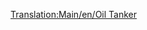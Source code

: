 [[Translation:Main/en/Oil Tanker]]{{en/-}}{{Template:Vagoni/It|NormalCost=€ 2.342
|Name=Vagone cisterna per petrolio
|NormalWeight=24 / 54 t
|Picture=[[File:en/Oiltanker.png]]
|NormalCapacity=30.000 litri di petrolio
|MonoCost="
|MonoWeight=24 / 59 t
|MonoCapacity=35.000 litri di petrolio
|MagCost="
|MagWeight=24 / 61 t
|MagCapacity=37.000 litri di petrolio
|Description=I carri cisterna  sono concepiti per contenere liquidi come [[Main/it/Petrolio|petrolio]] in questo caso. Questo carro è disponibile i climi [[Main/en/Clima#Temperato|temperato]], [[Main/en/Clima#Sub-artico|sub artico]] e [[Main/en/Clima#tropicale|tropicale]].
}}